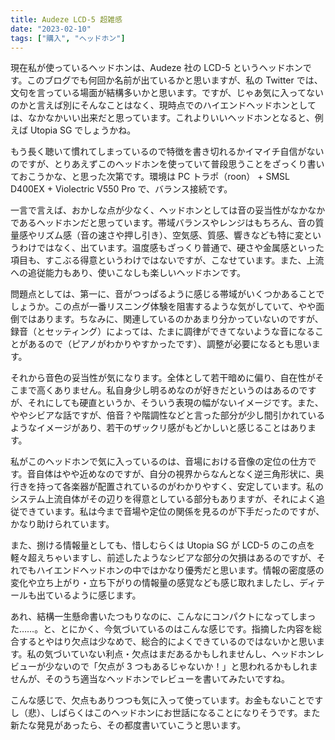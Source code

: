 ```yaml
---
title: Audeze LCD-5 超雑感
date: "2023-02-10"
tags: ["購入", "ヘッドホン"]
---
```


現在私が使っているヘッドホンは、Audeze 社の LCD-5 というヘッドホンです。このブログでも何回か名前が出ているかと思いますが、私の Twitter では、文句を言っている場面が結構多いかと思います。ですが、じゃあ気に入ってないのかと言えば別にそんなことはなく、現時点でのハイエンドヘッドホンとしては、なかなかいい出来だと思っています。これよりいいヘッドホンとなると、例えば Utopia SG でしょうかね。

もう長く聴いて慣れてしまっているので特徴を書き切れるかイマイチ自信がないのですが、とりあえずこのヘッドホンを使っていて普段思うことをざっくり書いておこうかな、と思った次第です。環境は PC トラポ（roon） + SMSL D400EX + Violectric V550 Pro で、バランス接続です。

一言で言えば、おかしな点が少なく、ヘッドホンとしては音の妥当性がなかなかであるヘッドホンだと思っています。帯域バランスやレンジはもちろん、音の質量感やリズム感（音の速さや押し引き）、空気感、質感、響きなども特に変というわけではなく、出ています。温度感もざっくり普通で、硬さや金属感といった項目も、すこぶる得意というわけではないですが、こなせています。また、上流への追従能力もあり、使いこなしも楽しいヘッドホンです。

問題点としては、第一に、音がつっぱるように感じる帯域がいくつかあることでしょうか。この点が一番リスニング体験を阻害するような気がしていて、やや面倒ではあります。ちなみに、関連しているのかあまり分かっていないのですが、録音（とセッティング）によっては、たまに調律ができてないような音になることがあるので（ピアノがわかりやすかったです）、調整が必要になるとも思います。

それから音色の妥当性が気になります。全体として若干暗めに偏り、自在性がそこまで高くありません。私自身少し明るめなのが好きだというのはあるのですが、それにしても硬直というか、そういう表現の幅がないイメージです。また、ややシビアな話ですが、倍音？や階調性などと言った部分が少し間引かれているようなイメージがあり、若干のザックリ感がもどかしいと感じることはあります。

私がこのヘッドホンで気に入っているのは、音場における音像の定位の仕方です。音自体はやや近めなのですが、自分の視界からなんとなく逆三角形状に、奥行きを持って各楽器が配置されているのがわかりやすく、安定しています。私のシステム上流自体がその辺りを得意としている部分もありますが、それによく追従できています。私は今まで音場や定位の関係を見るのが下手だったのですが、かなり助けられています。

また、捌ける情報量としても、惜しむらくは Utopia SG が LCD-5 のこの点を軽々超えちゃいますし、前述したようなシビアな部分の欠損はあるのですが、それでもハイエンドヘッドホンの中ではかなり優秀だと思います。情報の密度感の変化や立ち上がり・立ち下がりの情報量の感覚なども感じ取れましたし、ディテールも出ているように感じます。

あれ、結構一生懸命書いたつもりなのに、こんなにコンパクトになってしまった……。と、とにかく、今気づいているのはこんな感じです。指摘した内容を総合するとやはり欠点は少なめで、総合的によくできているのではないかと思います。私の気づいていない利点・欠点はまだあるかもしれませんし、ヘッドホンレビューが少ないので「欠点が 3 つもあるじゃないか！」と思われるかもしれませんが、そのうち適当なヘッドホンでレビューを書いてみたいですね。

こんな感じで、欠点もありつつも気に入って使っています。お金もないことですし（悲）、しばらくはこのヘッドホンにお世話になることになりそうです。また新たな発見があったら、その都度書いていこうと思います。
